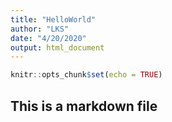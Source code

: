 ```yaml
---
title: "HelloWorld"
author: "LKS"
date: "4/20/2020"
output: html_document
---
```


```r
knitr::opts_chunk$set(echo = TRUE)
```


## This is a markdown file